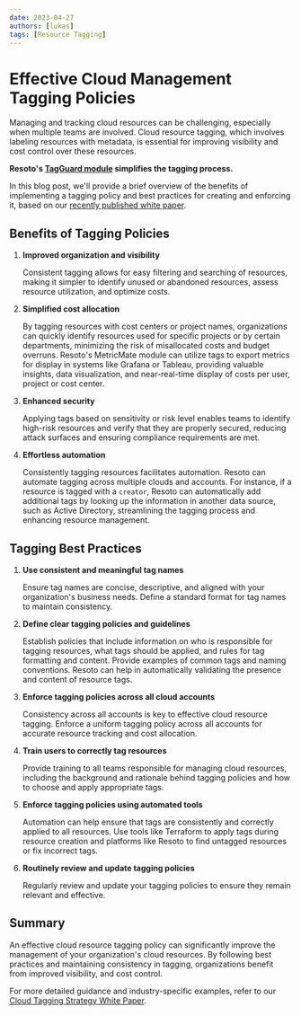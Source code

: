 ```yaml
---
date: 2023-04-27
authors: [lukas]
tags: [Resource Tagging]
---
```


# Effective Cloud Management Tagging Policies

Managing and tracking cloud resources can be challenging, especially when multiple teams are involved. Cloud resource tagging, which involves labeling resources with metadata, is essential for improving visibility and cost control over these resources.

**Resoto's [TagGuard module](/tagguard) simplifies the tagging process.**

In this blog post, we'll provide a brief overview of the benefits of implementing a tagging policy and best practices for creating and enforcing it, based on our [recently published white paper](https://cdn.some.engineering/resoto/whitepaper/Resoto_Cloud_Tagging_Strategy_White_Paper.pdf).

<!--truncate-->

## Benefits of Tagging Policies

1. **Improved organization and visibility**

   Consistent tagging allows for easy filtering and searching of resources, making it simpler to identify unused or abandoned resources, assess resource utilization, and optimize costs.

2. **Simplified cost allocation**

   By tagging resources with cost centers or project names, organizations can quickly identify resources used for specific projects or by certain departments, minimizing the risk of misallocated costs and budget overruns. Resoto's MetricMate module can utilize tags to export metrics for display in systems like Grafana or Tableau, providing valuable insights, data visualization, and near-real-time display of costs per user, project or cost center.

3. **Enhanced security**

   Applying tags based on sensitivity or risk level enables teams to identify high-risk resources and verify that they are properly secured, reducing attack surfaces and ensuring compliance requirements are met.

4. **Effortless automation**

   Consistently tagging resources facilitates automation. Resoto can automate tagging across multiple clouds and accounts. For instance, if a resource is tagged with a `creator`, Resoto can automatically add additional tags by looking up the information in another data source, such as Active Directory, streamlining the tagging process and enhancing resource management.

## Tagging Best Practices

1. **Use consistent and meaningful tag names**

   Ensure tag names are concise, descriptive, and aligned with your organization's business needs. Define a standard format for tag names to maintain consistency.

2. **Define clear tagging policies and guidelines**

   Establish policies that include information on who is responsible for tagging resources, what tags should be applied, and rules for tag formatting and content. Provide examples of common tags and naming conventions. Resoto can help in automatically validating the presence and content of resource tags.

3. **Enforce tagging policies across all cloud accounts**

   Consistency across all accounts is key to effective cloud resource tagging. Enforce a uniform tagging policy across all accounts for accurate resource tracking and cost allocation.

4. **Train users to correctly tag resources**

   Provide training to all teams responsible for managing cloud resources, including the background and rationale behind tagging policies and how to choose and apply appropriate tags.

5. **Enforce tagging policies using automated tools**

   Automation can help ensure that tags are consistently and correctly applied to all resources. Use tools like Terraform to apply tags during resource creation and platforms like Resoto to find untagged resources or fix incorrect tags.

6. **Routinely review and update tagging policies**

   Regularly review and update your tagging policies to ensure they remain relevant and effective.

## Summary

An effective cloud resource tagging policy can significantly improve the management of your organization's cloud resources. By following best practices and maintaining consistency in tagging, organizations benefit from improved visibility, and cost control.

For more detailed guidance and industry-specific examples, refer to our [Cloud Tagging Strategy White Paper](https://cdn.some.engineering/resoto/whitepaper/Resoto_Cloud_Tagging_Strategy_White_Paper.pdf).
